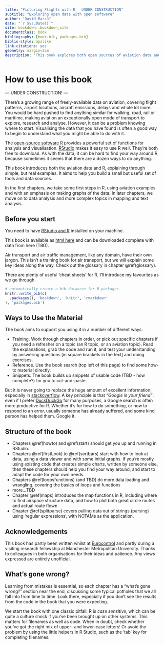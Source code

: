 ```yaml
--- 
title: "Picturing Flights with R   UNDER CONSTRUCTION"
subtitle: "Exploring open data with open software"
author: "David Marsh"
date: "`r Sys.Date()`"
site: bookdown::bookdown_site
documentclass: book
bibliography: [book.bib, packages.bib]
biblio-style: apalike
link-citations: yes
geometry: margin=3cm
description: "This book explores both open sources of aviation data and how to use the open tools of R and RStudio to understand that data. It's intended as a training course and guidebook, with exercises and pointers to more information along the way.  --- UNDER CONSTRUCTION ---"
---
```


# How to use this book {#howto}
--- UNDER CONSTRUCTION! ---

There's a growing range of freely-available data on aviation, covering flight patterns, airport locations, aircraft emissions, delays and whole lot more. You would be hard pushed to find anything similar for walking, road, rail or maritime, making aviation an exceptionally open mode of transport to explore, research and analyse. However, it can be a problem knowing where to start. Visualising the data that you have found is often a good way to begin to understand what you might be able to do with it. 

The [open-source software R](https://cran.r-project.org) provides a powerful set of functions for analysis and visualisation. [RStudio](https://posit.co/download/rstudio-desktop/) makes it easy to use R well. They're both free to download. As with the data, it can be hard to find your way around R, because sometimes it seems that there are a dozen ways to do anything. 

This book introduces both the aviation data and R, explaining through simple, but real examples. It aims to help you build a small but useful set of tools and data sources.

In the first chapters, we take some first steps in R, using aviation examples and with an emphasis on making graphs of the data. In later chapters, we move on to data analysis and more complex topics in mapping and text analysis.

## Before you start

You need to have [RStudio and R](https://posit.co/download/rstudio-desktop/#download) installed on your machine.


This book is available as [html here](https://david6marsh.github.io/flights_in_R/) and can be downloaded complete with data from here (TBD).

Air transport and air traffic management, like any domain, have their own jargon. This isn't a training book for air transport, but we will explain some key ideas along the way. Check out the glossary in chapter \@ref(glossary).

There are plenty of useful 'cheat sheets' for R, I'll introduce my favourites as we go through.

```r
# automatically create a bib database for R packages
knitr::write_bib(c(
  .packages(), 'bookdown', 'knitr', 'rmarkdown'
), 'packages.bib')
```


## Ways to Use the Material

The book aims to support you using it in a number of different ways:

* Training. Work through chapters in order, or pick out specific chapters if you need a refresher on a topic (an R topic, or an aviation topic). Read the explanations, grab the code and run it, and test your understanding by answering questions [in square brackets in the text] and doing exercises.
* Reference. Use the book search (top left of this page) to find some how-to material directly.
* Snippets. The book builds up snippets of usable code (TBD - how complete?) for you to cut-and-paste.

But it is never going to replace the huge amount of excellent information, especially in [stackoverflow](https://stackoverflow.com/). A key principle is that _"Google is your friend"_: even if I prefer [DuckDuckGo](https://www.duckduckgo.com) for many purposes, a Google search is often more productive for R. Whether it's for how to do something, or how to respond to an error, usually someone has already suffered, and some kind person has helped them. Google it.

## Structure of the book

* Chapters \@ref(howto) and \@ref(start) should get you up and running in RStudio.
* Chapters \@ref(firstLook) to \@ref(sortbars) start with how to look at data, using a data viewer and with some initial graphs. If you're mostly using existing code that creates simple charts, written by someone else, then these chapters should help you find your way around, and start to adapt the code for your own needs.
* Chapters \@ref(loopsfunctions) (and TBD) do more data loading and wrangling, covering the basics of loops and functions
* more...TBD
* Chapter \@ref(maps) introduces the map functions in R, including where to find airspace structure data, and how to plot both great circle routes and actual route flown.
* Chapter \@ref(splitparse) covers pulling data out of strings (parsing) using 'regular expressions', with NOTAMs as the application.

## Acknowledgements

This book has partly been written whilst at [Eurocontrol](www.eurocontrol.int) and partly during a visiting research fellowship at Manchester Metropolitan University. Thanks to colleagues in both organisations for their ideas and patience. Any views expressed are entirely unofficial.

## What's gone wrong?

Learning from mistakes is essential, so each chapter has a "what's gone wrong?" section near the end, discussing some typical potholes that we all fall into from time to time. Look there, especially if you don't see the results from the code in the book that you were expecting.

We start the book with one classic pitfall: R is *case sensitive*, which can be quite a culture shock if you've been brought up on other systems. This matters for filenames as well as code. When in doubt, check whether you've got the right mix of upper- and lower-case letters! Or avoid the problem by using the little helpers in R Studio, such as the 'tab' key for completing filenames.

